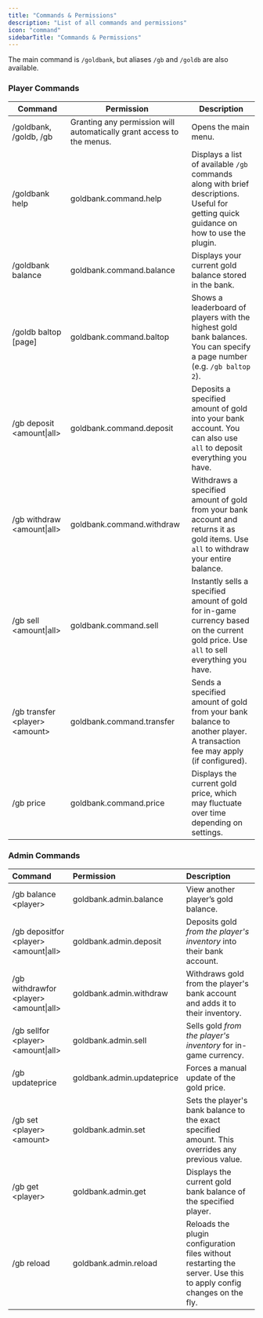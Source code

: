 ```yaml
---
title: "Commands & Permissions"
description: "List of all commands and permissions"
icon: "command"
sidebarTitle: "Commands & Permissions"
---
```


The main command is `/goldbank`, but aliases `/gb` and `/goldb` are also available.

### Player Commands

| **Command**                        | **Permission**                                                        | **Description**                                                                                                                         |
| ---------------------------------- | --------------------------------------------------------------------- | --------------------------------------------------------------------------------------------------------------------------------------- |
| /goldbank, /goldb, /gb             | Granting any permission will automatically grant access to the menus. | Opens the main menu.                                                                                                                    |
| /goldbank help                     | goldbank.command.help                                                 | Displays a list of available `/gb` commands along with brief descriptions. Useful for getting quick guidance on how to use the plugin.  |
| /goldbank balance                  | goldbank.command.balance                                              | Displays your current gold balance stored in the bank.                                                                                  |
| /goldb baltop [page]               | goldbank.command.baltop                                               | Shows a leaderboard of players with the highest gold bank balances. You can specify a page number (e.g. `/gb baltop 2`).                |
| /gb deposit \<amount\|all\>        | goldbank.command.deposit                                              | Deposits a specified amount of gold into your bank account. You can also use `all` to deposit everything you have.                      |
| /gb withdraw \<amount\|all\>       | goldbank.command.withdraw                                             | Withdraws a specified amount of gold from your bank account and returns it as gold items. Use `all` to withdraw your entire balance.    |
| /gb sell \<amount\|all\>           | goldbank.command.sell                                                 | Instantly sells a specified amount of gold for in-game currency based on the current gold price. Use `all` to sell everything you have. |
| /gb transfer \<player\> \<amount\> | goldbank.command.transfer                                             | Sends a specified amount of gold from your bank balance to another player. A transaction fee may apply (if configured).                 |
| /gb price                          | goldbank.command.price                                                | Displays the current gold price, which may fluctuate over time depending on settings.                                                   |

### Admin Commands

| **Command**                                | **Permission**             | **Description**                                                                                                    |
| :----------------------------------------- | :------------------------- | :----------------------------------------------------------------------------------------------------------------- |
| /gb balance \<player\>                     | goldbank.admin.balance     | View another player’s gold balance.                                                                                |
| /gb depositfor \<player\> \<amount\|all\>  | goldbank.admin.deposit     | Deposits gold _from the player's inventory_ into their bank account.                                               |
| /gb withdrawfor \<player\> \<amount\|all\> | goldbank.admin.withdraw    | Withdraws gold from the player's bank account and adds it to their inventory.                                      |
| /gb sellfor \<player\> \<amount\|all\>     | goldbank.admin.sell        | Sells gold _from the player's inventory_ for in-game currency.                                                     |
| /gb updateprice                            | goldbank.admin.updateprice | Forces a manual update of the gold price.                                                                          |
| /gb set \<player\> \<amount\>              | goldbank.admin.set         | Sets the player's bank balance to the exact specified amount. This overrides any previous value.                   |
| /gb get \<player\>                         | goldbank.admin.get         | Displays the current gold bank balance of the specified player.                                                    |
| /gb reload                                 | goldbank.admin.reload      | Reloads the plugin configuration files without restarting the server. Use this to apply config changes on the fly. |